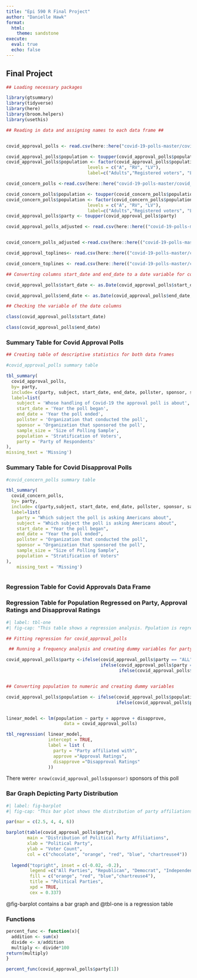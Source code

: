 ```yaml
---
title: "Epi 590 R Final Project"
author: "Danielle Hawk"
format: 
  html:
    theme: sandstone
execute:
  eval: true
  echo: false
---
```


## Final Project

```r

## Loading necessary packages 

library(gtsummary)
library(tidyverse)
library(here)
library(broom.helpers)
library(usethis)
```

```r

## Reading in data and assigning names to each data frame ##


covid_approval_polls <- read.csv(here::here("covid-19-polls-master/covid_approval_polls.csv"))

covid_approval_polls$population <- toupper(covid_approval_polls$population)
covid_approval_polls$population <- factor(covid_approval_polls$population ,
                               levels = c("A", "RV", "LV"),
                               label=c("Adults","Registered voters", "Likely Voters"))

covid_concern_polls <-read.csv(here::here("covid-19-polls-master/covid_concern_polls.csv"))

covid_concern_polls$population <- toupper(covid_concern_polls$population)
covid_concern_polls$population <- factor(covid_concern_polls$population ,
                               levels = c("A", "RV", "LV"),
                               label=c("Adults","Registered voters", "Likely Voters"))
covid_approval_polls$party <- toupper(covid_approval_polls$party)

covid_approval_polls_adjusted <- read.csv(here::here(("covid-19-polls-master/covid_approval_polls_adjusted.csv")))


covid_concern_polls_adjusted <-read.csv(here::here(("covid-19-polls-master/covid_concern_polls_adjusted.csv")))

covid_approval_toplines<- read.csv(here::here(("covid-19-polls-master/covid_approval_toplines.csv")))

covid_concern_toplines <- read.csv(here::here(("covid-19-polls-master/covid_concern_toplines.csv")))
```



```r
## Converting columns start_date and end_date to a date variable for covid_approval_polls ##

covid_approval_polls$start_date <- as.Date(covid_approval_polls$start_date, format= "%Y-%m-%d")

covid_approval_polls$end_date <- as.Date(covid_approval_polls$end_date,format= "%Y-%m-%d" )
```

```r
## Checking the variable of the date columns 

class(covid_approval_polls$start_date)

class(covid_approval_polls$end_date)
```


### Summary Table for Covid Approval Polls
```r
## Creating table of descriptive statistics for both data frames

#covid_approval_polls summary table

tbl_summary(
  covid_approval_polls,
  by= party,
  include= c(party, subject, start_date, end_date, pollster, sponsor, sample_size, population),
  label=list(
    subject = 'Whose handling of Covid-19 the approval poll is about',
    start_date = 'Year the poll began', 
    end_date = 'Year the poll ended',
    pollster = 'Organization that conducted the poll', 
    sponsor = 'Organization that sponsored the poll', 
    sample_size = 'Size of Polling Sample',
    population = 'Stratification of Voters',
    party = 'Party of Respondents'
),
missing_text = 'Missing') 
```


### Summary Table for Covid Disapproval Polls
```r
#covid_concern_polls summary table

tbl_summary(
  covid_concern_polls,
  by= party,
  include= c(party,subject, start_date, end_date, pollster, sponsor, sample_size, population),
  label=list(
    party = "Which subject the poll is asking Americans about",
    subject = "Which subject the poll is asking Americans about",
    start_date = "Year the poll began", 
    end_date = "Year the poll ended",
    pollster = "Organization that conducted the poll", 
    sponsor = "Organization that sponsored the poll", 
    sample_size = "Size of Polling Sample",
    population = "Stratification of Voters"
),
    missing_text = 'Missing')



```


### Regression Table for Covid Approvals Data Frame
### Regression Table for Population Regressed on Party, Approval Ratings and Disapproval Ratings
```r
#| label: tbl-one
#| fig-cap: "This table shows a regression analysis. Ppulation is regressed on party, approval and disapproval"

## Fitting regression for covid_approval_polls

 ## Running a frequency analysis and creating dummy variables for party variable

covid_approval_polls$party <-ifelse(covid_approval_polls$party == "ALL", 1,
                                    ifelse(covid_approval_polls$party == "R", 2,
                                           ifelse(covid_approval_polls$party == "D", 3, 4)))


## Converting population to numeric and creating dummy variables

covid_approval_polls$population <- ifelse(covid_approval_polls$population == "Adults", 1,
                                          ifelse(covid_approval_polls$population == "Registered Voters", 2, 3))


linear_model <- lm(population ~ party + approve + disapprove,
                      data = covid_approval_polls)

tbl_regression( linear_model, 
                intercept = TRUE,
                label = list (
                  party = "Party affiliated with",
                  approve ="Approval Ratings",
                  disapprove ="Disapproval Ratings"
                ))
```
There were`r nrow(covid_approval_polls$sponsor)` sponsors of this poll

### Bar Graph Depicting Party Distribution

```r
#| label: fig-barplot
#| fig-cap: "This bar plot shows the distribution of party affiliations."

par(mar = c(2.5, 4, 4, 6))

barplot(table(covid_approval_polls$party),
        main = "Distribution of Political Party Affiliations",
        xlab = "Political Party",
        ylab = "Voter Count",
        col = c("chocolate", "orange", "red", "blue", "chartreuse4"))
  
  legend("topright", inset = c(-0.02, -0.2),
         legend =c("All Parties", "Republican", "Democrat", "Independent"),
         fill = c("orange", "red", "blue","chartreuse4"),
         title = "Political Parties",
         xpd = TRUE,
         cex = 0.337)

```
@fig-barplot contains a bar graph and @tbl-one is a regression table

### Functions

```r

percent_func <- function(x){
  addition <- sum(x)
  divide <- x/addition
  multiply <- divide*100
return(multiply)
}

percent_func(covid_approval_polls$party[1])

```


